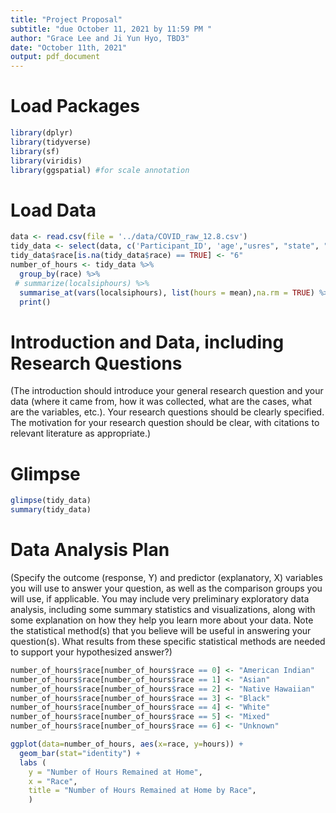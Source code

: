 ```yaml
---
title: "Project Proposal"
subtitle: "due October 11, 2021 by 11:59 PM "
author: "Grace Lee and Ji Yun Hyo, TBD3"
date: "October 11th, 2021"
output: pdf_document
---
```


# Load Packages

```r
library(dplyr)
library(tidyverse)
library(sf)
library(viridis)
library(ggspatial) #for scale annotation
``` 

# Load Data
```r
data <- read.csv(file = '../data/COVID_raw_12.8.csv')
tidy_data <- select(data, c('Participant_ID', 'age',"usres", "state", "race", "sex", "localsip", "localsip2", "localsip3", "leavehomeact___1", "leavehomeact___2", "leavehomeact___3", "leavehomeact___4", "leavehomeact___5", "leavehomeact___6", "leavehomeact___7", "leavehomereason___1", "leavehomereason___2", "leavehomereason___3", "leavehomereason___4", "leavehomereason___5", "leavehomereason___6", "leavehomereason___7", "localsiphours", "covidsick", "hhcovidsick", "ffcovidsick", "Classification", "covidtest", "educ", "hhincome"))
tidy_data$race[is.na(tidy_data$race) == TRUE] <- "6"
number_of_hours <- tidy_data %>%
  group_by(race) %>%
 # summarize(localsiphours) %>%
  summarise_at(vars(localsiphours), list(hours = mean),na.rm = TRUE) %>% #to summarize count
  print()

```

# Introduction and Data, including Research Questions

(The introduction should introduce your general research question and your data (where it came from, how it was collected, what are the cases, what are the variables, etc.). Your research questions should be clearly specified. The motivation for your research question should be clear, with citations to relevant literature as appropriate.)

# Glimpse

```r
glimpse(tidy_data)
summary(tidy_data)
```

# Data Analysis Plan

(Specify the outcome (response, Y) and predictor (explanatory, X) variables you will use to answer your question, as well as the comparison groups you will use, if applicable. You may include very preliminary exploratory data analysis, including some summary statistics and visualizations, along with some explanation on how they help you learn more about your data. Note the statistical method(s) that you believe will be useful in answering your question(s). 
What results from these specific statistical methods are needed to support your hypothesized answer?)
```r
number_of_hours$race[number_of_hours$race == 0] <- "American Indian"
number_of_hours$race[number_of_hours$race == 1] <- "Asian"
number_of_hours$race[number_of_hours$race == 2] <- "Native Hawaiian"
number_of_hours$race[number_of_hours$race == 3] <- "Black"
number_of_hours$race[number_of_hours$race == 4] <- "White"
number_of_hours$race[number_of_hours$race == 5] <- "Mixed"
number_of_hours$race[number_of_hours$race == 6] <- "Unknown"

ggplot(data=number_of_hours, aes(x=race, y=hours)) +
  geom_bar(stat="identity") +
  labs (
    y = "Number of Hours Remained at Home",
    x = "Race",
    title = "Number of Hours Remained at Home by Race",
    ) 
```

